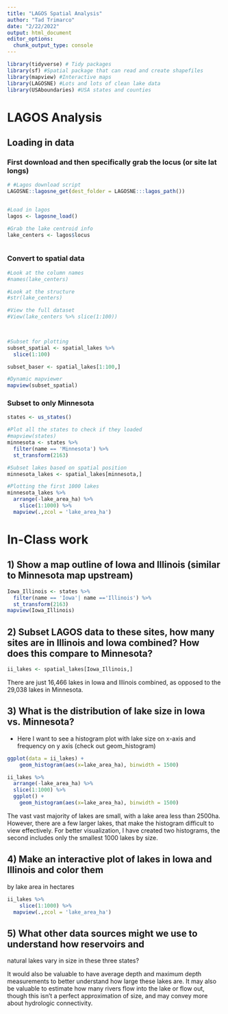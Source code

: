 ```yaml
---
title: "LAGOS Spatial Analysis"
author: "Tad Trimarco"
date: "2/22/2022"
output: html_document
editor_options: 
  chunk_output_type: console
---
```




```r
library(tidyverse) # Tidy packages
library(sf) #Spatial package that can read and create shapefiles 
library(mapview) #Interactive maps
library(LAGOSNE) #Lots and lots of clean lake data
library(USAboundaries) #USA states and counties
```


# LAGOS Analysis


## Loading in data


### First download and then specifically grab the locus (or site lat longs)

```r
# #Lagos download script
LAGOSNE::lagosne_get(dest_folder = LAGOSNE:::lagos_path())


#Load in lagos
lagos <- lagosne_load()

#Grab the lake centroid info
lake_centers <- lagos$locus



```



### Convert to spatial data
```r
#Look at the column names
#names(lake_centers)

#Look at the structure
#str(lake_centers)

#View the full dataset
#View(lake_centers %>% slice(1:100))

 

#Subset for plotting
subset_spatial <- spatial_lakes %>%
  slice(1:100) 

subset_baser <- spatial_lakes[1:100,]

#Dynamic mapviewer
mapview(subset_spatial)

```


### Subset to only Minnesota

```r
states <- us_states()

#Plot all the states to check if they loaded
#mapview(states)
minnesota <- states %>%
  filter(name == 'Minnesota') %>%
  st_transform(2163)

#Subset lakes based on spatial position
minnesota_lakes <- spatial_lakes[minnesota,]

#Plotting the first 1000 lakes
minnesota_lakes %>%
  arrange(-lake_area_ha) %>%
    slice(1:1000) %>%
  mapview(.,zcol = 'lake_area_ha')
```



# In-Class work


## 1) Show a map outline of Iowa and Illinois (similar to Minnesota map upstream)

```r
Iowa_Illinois <- states %>%
  filter(name == 'Iowa'| name =='Illinois') %>%
  st_transform(2163)
mapview(Iowa_Illinois)

```



## 2) Subset LAGOS data to these sites, how many sites are in Illinois and Iowa combined? How does this compare to Minnesota?

```r
ii_lakes <- spatial_lakes[Iowa_Illinois,]
```
There are just 16,466 lakes in Iowa and Illinois combined, as opposed to the 29,038 lakes in Minnesota.


## 3) What is the distribution of lake size in Iowa vs. Minnesota?

- Here I want to see a histogram plot with lake size on x-axis and frequency on 
y axis (check out geom_histogram)

```r
ggplot(data = ii_lakes) +
    geom_histogram(aes(x=lake_area_ha), binwidth = 1500)

ii_lakes %>%
  arrange(-lake_area_ha) %>%
  slice(1:1000) %>%
  ggplot() +
    geom_histogram(aes(x=lake_area_ha), binwidth = 1500)

```
The vast vast majority of lakes are small, with a lake area less than 2500ha. However, there are a few larger lakes, that make the histogram difficult to view effectively. For better visualization, I have created two histograms, the second includes only the smallest 1000 lakes by size.

## 4) Make an interactive plot of lakes in Iowa and Illinois and color them
by lake area in hectares

```r
ii_lakes %>%
    slice(1:1000) %>%
  mapview(.,zcol = 'lake_area_ha')
```


## 5) What other data sources might we use to understand how reservoirs and 
natural lakes vary in size in these three states? 

It would also be valuable to have average depth and maximum depth measurements to better understand how large these lakes are. It may also be valuable to estimate how many rivers flow into the lake or flow out, though this isn't a perfect approximation of size, and may convey more about hydrologic connectivity.

